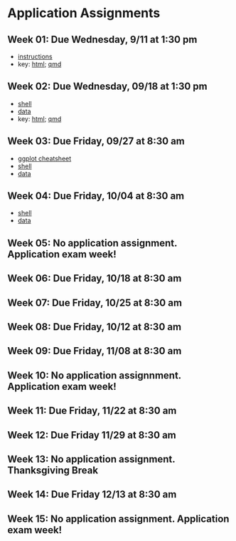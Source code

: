 # Application Assignments {.unnumbered}

## Week 01: Due Wednesday, 9/11 at 1:30 pm

- [instructions](/homework/week_01/hw_01.pdf) 
- key: [html](https://dionysus.psych.wisc.edu/610/homework/hw1_key.html); [qmd](https://dionysus.psych.wisc.edu/610/homework/hw1_key.qmd)

## Week 02: Due Wednesday, 09/18 at 1:30 pm

- [shell](homework/week_02/hw_02_shell.qmd)
- [data](homework/data/hw_02_data.csv)
- key: [html](https://dionysus.psych.wisc.edu/610/homework/hw2_key.html); [qmd](https://dionysus.psych.wisc.edu/610/homework/hw2_key.qmd)

## Week 03: Due Friday, 09/27 at 8:30 am

- [ggplot cheatsheet](/homework/week_03/ggplot2_cheatsheet.pdf)
- [shell](/homework/week_03/hw_03_shell.qmd)
- [data](/homework/data/hw_03_data.csv)

## Week 04: Due Friday, 10/04 at 8:30 am

- [shell](/homework/week_04/hw_03_shell.qmd)
- [data](/homework/data/hw_04_data.csv)

## Week 05: No application assignment.  Application exam week!

## Week 06: Due Friday, 10/18 at 8:30 am

## Week 07: Due Friday, 10/25 at 8:30 am

## Week 08: Due Friday, 10/12 at 8:30 am

## Week 09: Due Friday, 11/08 at 8:30 am

## Week 10: No application assignnment.  Application exam week!

## Week 11: Due Friday, 11/22 at 8:30 am

## Week 12: Due Friday 11/29 at 8:30 am

## Week 13: No application assignment.  Thanksgiving Break

## Week 14: Due Friday 12/13 at 8:30 am

## Week 15: No application assignment.  Application exam week!
